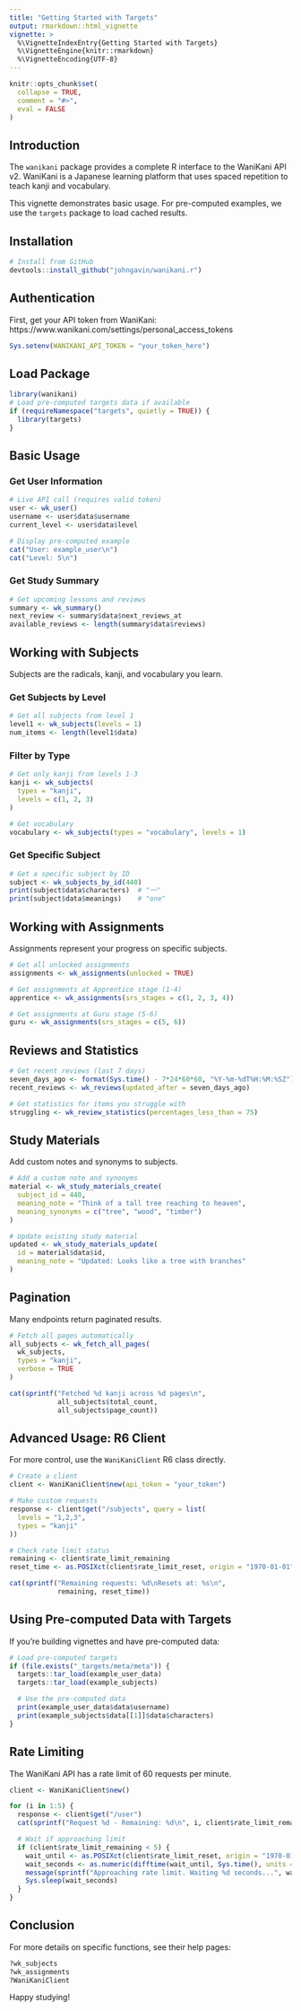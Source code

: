 ```yaml
---
title: "Getting Started with Targets"
output: rmarkdown::html_vignette
vignette: >
  %\VignetteIndexEntry{Getting Started with Targets}
  %\VignetteEngine{knitr::rmarkdown}
  %\VignetteEncoding{UTF-8}
---
```


```r
knitr::opts_chunk$set(
  collapse = TRUE,
  comment = "#>",
  eval = FALSE
)
```

## Introduction

The `wanikani` package provides a complete R interface to the WaniKani API v2. WaniKani is a Japanese learning platform that uses spaced repetition to teach kanji and vocabulary.

This vignette demonstrates basic usage. For pre-computed examples, we use the `targets` package to load cached results.

## Installation

```r
# Install from GitHub
devtools::install_github("johngavin/wanikani.r")
```

## Authentication

First, get your API token from WaniKani:
https://www.wanikani.com/settings/personal_access_tokens

```r
Sys.setenv(WANIKANI_API_TOKEN = "your_token_here")
```

## Load Package

```r
library(wanikani)
# Load pre-computed targets data if available
if (requireNamespace("targets", quietly = TRUE)) {
  library(targets)
}
```

## Basic Usage

### Get User Information

```r
# Live API call (requires valid token)
user <- wk_user()
username <- user$data$username
current_level <- user$data$level
```

```r
# Display pre-computed example
cat("User: example_user\n")
cat("Level: 5\n")
```

### Get Study Summary

```r
# Get upcoming lessons and reviews
summary <- wk_summary()
next_review <- summary$data$next_reviews_at
available_reviews <- length(summary$data$reviews)
```

## Working with Subjects

Subjects are the radicals, kanji, and vocabulary you learn.

### Get Subjects by Level

```r
# Get all subjects from level 1
level1 <- wk_subjects(levels = 1)
num_items <- length(level1$data)
```

### Filter by Type

```r
# Get only kanji from levels 1-3
kanji <- wk_subjects(
  types = "kanji",
  levels = c(1, 2, 3)
)

# Get vocabulary
vocabulary <- wk_subjects(types = "vocabulary", levels = 1)
```

### Get Specific Subject

```r
# Get a specific subject by ID
subject <- wk_subjects_by_id(440)
print(subject$data$characters)  # "一"
print(subject$data$meanings)    # "one"
```

## Working with Assignments

Assignments represent your progress on specific subjects.

```r
# Get all unlocked assignments
assignments <- wk_assignments(unlocked = TRUE)

# Get assignments at Apprentice stage (1-4)
apprentice <- wk_assignments(srs_stages = c(1, 2, 3, 4))

# Get assignments at Guru stage (5-6)
guru <- wk_assignments(srs_stages = c(5, 6))
```

## Reviews and Statistics

```r
# Get recent reviews (last 7 days)
seven_days_ago <- format(Sys.time() - 7*24*60*60, "%Y-%m-%dT%H:%M:%SZ")
recent_reviews <- wk_reviews(updated_after = seven_days_ago)

# Get statistics for items you struggle with
struggling <- wk_review_statistics(percentages_less_than = 75)
```

## Study Materials

Add custom notes and synonyms to subjects.

```r
# Add a custom note and synonyms
material <- wk_study_materials_create(
  subject_id = 440,
  meaning_note = "Think of a tall tree reaching to heaven",
  meaning_synonyms = c("tree", "wood", "timber")
)

# Update existing study material
updated <- wk_study_materials_update(
  id = material$data$id,
  meaning_note = "Updated: Looks like a tree with branches"
)
```

## Pagination

Many endpoints return paginated results.

```r
# Fetch all pages automatically
all_subjects <- wk_fetch_all_pages(
  wk_subjects,
  types = "kanji",
  verbose = TRUE
)

cat(sprintf("Fetched %d kanji across %d pages\n",
            all_subjects$total_count,
            all_subjects$page_count))
```

## Advanced Usage: R6 Client

For more control, use the `WaniKaniClient` R6 class directly.

```r
# Create a client
client <- WaniKaniClient$new(api_token = "your_token")

# Make custom requests
response <- client$get("/subjects", query = list(
  levels = "1,2,3",
  types = "kanji"
))

# Check rate limit status
remaining <- client$rate_limit_remaining
reset_time <- as.POSIXct(client$rate_limit_reset, origin = "1970-01-01")

cat(sprintf("Remaining requests: %d\nResets at: %s\n",
            remaining, reset_time))
```

## Using Pre-computed Data with Targets

If you're building vignettes and have pre-computed data:

```r
# Load pre-computed targets
if (file.exists("_targets/meta/meta")) {
  targets::tar_load(example_user_data)
  targets::tar_load(example_subjects)

  # Use the pre-computed data
  print(example_user_data$data$username)
  print(example_subjects$data[[1]]$data$characters)
}
```

## Rate Limiting

The WaniKani API has a rate limit of 60 requests per minute.

```r
client <- WaniKaniClient$new()

for (i in 1:5) {
  response <- client$get("/user")
  cat(sprintf("Request %d - Remaining: %d\n", i, client$rate_limit_remaining))

  # Wait if approaching limit
  if (client$rate_limit_remaining < 5) {
    wait_until <- as.POSIXct(client$rate_limit_reset, origin = "1970-01-01")
    wait_seconds <- as.numeric(difftime(wait_until, Sys.time(), units = "secs"))
    message(sprintf("Approaching rate limit. Waiting %d seconds...", wait_seconds))
    Sys.sleep(wait_seconds)
  }
}
```

## Conclusion

For more details on specific functions, see their help pages:

```r
?wk_subjects
?wk_assignments
?WaniKaniClient
```

Happy studying!
